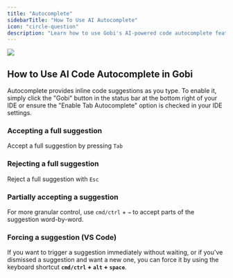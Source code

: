 ```yaml
---
title: "Autocomplete"
sidebarTitle: "How To Use AI Autocomplete"
icon: "circle-question"
description: "Learn how to use Gobi's AI-powered code autocomplete feature with keyboard shortcuts for accepting, rejecting, or partially accepting inline suggestions as you type"
---
```


<Frame>
  <img src="/images/autocomplete-9d4e3f7658d3e65b8e8b20f2de939675.gif" />
</Frame>

## How to Use AI Code Autocomplete in Gobi

Autocomplete provides inline code suggestions as you type. To enable it, simply click the "Gobi" button in the status bar at the bottom right of your IDE or ensure the "Enable Tab Autocomplete" option is checked in your IDE settings.

### Accepting a full suggestion

Accept a full suggestion by pressing `Tab`

### Rejecting a full suggestion

Reject a full suggestion with `Esc`

### Partially accepting a suggestion

For more granular control, use `cmd/ctrl` + `→` to accept parts of the suggestion word-by-word.

### Forcing a suggestion (VS Code)

If you want to trigger a suggestion immediately without waiting, or if you've dismissed a suggestion and want a new one, you can force it by using the keyboard shortcut **`cmd/ctrl` + `alt` + `space`**.
